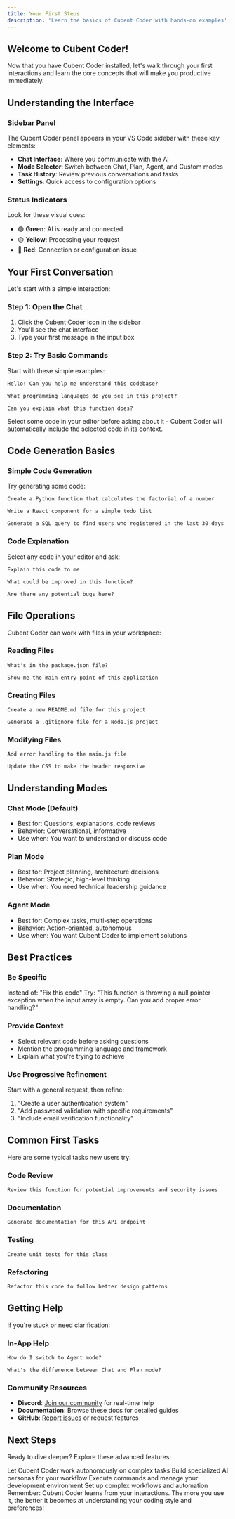 ```yaml
---
title: Your First Steps
description: 'Learn the basics of Cubent Coder with hands-on examples'
---
```


## Welcome to Cubent Coder!

Now that you have Cubent Coder installed, let's walk through your first interactions and learn the core concepts that will make you productive immediately.

## Understanding the Interface

### Sidebar Panel

The Cubent Coder panel appears in your VS Code sidebar with these key elements:

- **Chat Interface**: Where you communicate with the AI
- **Mode Selector**: Switch between Chat, Plan, Agent, and Custom modes
- **Task History**: Review previous conversations and tasks
- **Settings**: Quick access to configuration options

### Status Indicators

Look for these visual cues:
- 🟢 **Green**: AI is ready and connected
- 🟡 **Yellow**: Processing your request
- 🔴 **Red**: Connection or configuration issue

## Your First Conversation

Let's start with a simple interaction:

### Step 1: Open the Chat

1. Click the Cubent Coder icon in the sidebar
2. You'll see the chat interface
3. Type your first message in the input box

### Step 2: Try Basic Commands

Start with these simple examples:

```
Hello! Can you help me understand this codebase?
```

```
What programming languages do you see in this project?
```

```
Can you explain what this function does?
```

<Note>
Select some code in your editor before asking about it - Cubent Coder will automatically include the selected code in its context.
</Note>

## Code Generation Basics

### Simple Code Generation

Try generating some code:

```
Create a Python function that calculates the factorial of a number
```

```
Write a React component for a simple todo list
```

```
Generate a SQL query to find users who registered in the last 30 days
```

### Code Explanation

Select any code in your editor and ask:

```
Explain this code to me
```

```
What could be improved in this function?
```

```
Are there any potential bugs here?
```

## File Operations

Cubent Coder can work with files in your workspace:

### Reading Files

```
What's in the package.json file?
```

```
Show me the main entry point of this application
```

### Creating Files

```
Create a new README.md file for this project
```

```
Generate a .gitignore file for a Node.js project
```

### Modifying Files

```
Add error handling to the main.js file
```

```
Update the CSS to make the header responsive
```

## Understanding Modes

### Chat Mode (Default)

- Best for: Questions, explanations, code reviews
- Behavior: Conversational, informative
- Use when: You want to understand or discuss code

### Plan Mode

- Best for: Project planning, architecture decisions
- Behavior: Strategic, high-level thinking
- Use when: You need technical leadership guidance

### Agent Mode

- Best for: Complex tasks, multi-step operations
- Behavior: Action-oriented, autonomous
- Use when: You want Cubent Coder to implement solutions

## Best Practices

### Be Specific

Instead of: "Fix this code"
Try: "This function is throwing a null pointer exception when the input array is empty. Can you add proper error handling?"

### Provide Context

- Select relevant code before asking questions
- Mention the programming language and framework
- Explain what you're trying to achieve

### Use Progressive Refinement

Start with a general request, then refine:

1. "Create a user authentication system"
2. "Add password validation with specific requirements"
3. "Include email verification functionality"

## Common First Tasks

Here are some typical tasks new users try:

### Code Review

```
Review this function for potential improvements and security issues
```

### Documentation

```
Generate documentation for this API endpoint
```

### Testing

```
Create unit tests for this class
```

### Refactoring

```
Refactor this code to follow better design patterns
```

## Getting Help

If you're stuck or need clarification:

### In-App Help

```
How do I switch to Agent mode?
```

```
What's the difference between Chat and Plan mode?
```

### Community Resources

- **Discord**: [Join our community](https://discord.gg/cubent) for real-time help
- **Documentation**: Browse these docs for detailed guides
- **GitHub**: [Report issues](https://github.com/LaxBloxBoy2/Cubent/issues) or request features

## Next Steps

Ready to dive deeper? Explore these advanced features:

<CardGroup cols={2}>
  <Card
    title="Master Agent Mode"
    icon="robot"
    href="/features/agent-mode"
  >
    Let Cubent Coder work autonomously on complex tasks
  </Card>
  <Card
    title="Create Custom Modes"
    icon="gear"
    href="/features/custom-modes"
  >
    Build specialized AI personas for your workflow
  </Card>
  <Card
    title="Terminal Integration"
    icon="terminal"
    href="/features/terminal-integration"
  >
    Execute commands and manage your development environment
  </Card>
  <Card
    title="Advanced Automation"
    icon="magic"
    href="/advanced/automation"
  >
    Set up complex workflows and automation
  </Card>
</CardGroup>

<Tip>
Remember: Cubent Coder learns from your interactions. The more you use it, the better it becomes at understanding your coding style and preferences!
</Tip>
